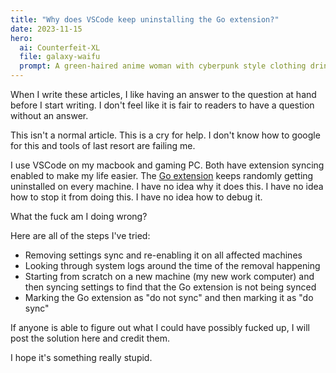 ```yaml
---
title: "Why does VSCode keep uninstalling the Go extension?"
date: 2023-11-15
hero:
  ai: Counterfeit-XL
  file: galaxy-waifu
  prompt: A green-haired anime woman with cyberpunk style clothing drinking coffee in a cyberpunk space station
---
```


When I write these articles, I like having an answer to the question at hand before I start writing. I don't feel like it is fair to readers to have a question without an answer.

This isn't a normal article. This is a cry for help. I don't know how to google for this and tools of last resort are failing me.

I use VSCode on my macbook and gaming PC. Both have extension syncing enabled to make my life easier. The [Go extension](https://marketplace.visualstudio.com/items?itemName=golang.Go) keeps randomly getting uninstalled on every machine. I have no idea why it does this. I have no idea how to stop it from doing this. I have no idea how to debug it.

What the fuck am I doing wrong?

Here are all of the steps I've tried:

* Removing settings sync and re-enabling it on all affected machines
* Looking through system logs around the time of the removal happening
* Starting from scratch on a new machine (my new work computer) and then syncing settings to find that the Go extension is not being synced
* Marking the Go extension as "do not sync" and then marking it as "do sync"

If anyone is able to figure out what I could have possibly fucked up, I will post the solution here and credit them.

I hope it's something really stupid.
